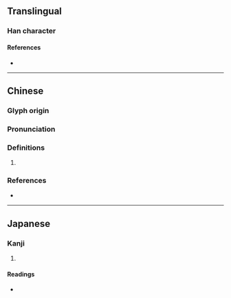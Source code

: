 {{character info/new}}
==Translingual==

===Han character===
{{Han char|rn=40|rad=宀|as=05|sn=8|four=|canj=JYG|ids=⿱宀主}}

====References====
* {{Han ref|kx=0283.100|dkj=07102|dj=0556.200|hdz=20923.010|uh=5B94|ud=23444}}

----

==Chinese==
{{zh-forms}}

===Glyph origin===
{{Han etym}}

===Pronunciation===
{{zh-pron
|m=zhǔ
|c=zyu2
|mc=y
|oc=y
|cat=
}}

===Definitions===
{{zh-hanzi}}

# {{rfdef|zh}}

===References===
* {{R:yue:Jyutping Database}}

----

==Japanese==

===Kanji===
{{ja-kanji|grade=|rs=宀05}}

# {{defn|lang=ja|sort=宀05}}

====Readings====
* {{ja-readings|on=[[しゅ]] (shu)|kun=}}